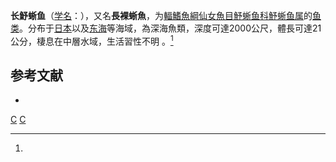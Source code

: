 {{Speciesbox 
| taxon = Lestidium prolixum
| status = NE
| status_system = IUCN3.1
| authority =  Harry, 1953<ref name='id5607'>{{cite web| url =http://www.bioinfo.cn/db05/BjdwSpecies.php?action=view&id=5607| title =长魣蜥鱼| work =《中国动物物种编目数据库》| publisher =中国科学院微生物研究所| author =中国科学院动物研究所| accessdate =2009-04-11| deadurl =yes| archiveurl =https://web.archive.org/web/20131203122335/http://www.bioinfo.cn/db05/BjdwSpecies.php?action=view| archivedate =2013-12-03}}</ref>
| synonyms = *''Omosudis elongatus '',Brauer, 1906 
*''Paralepis egei '',Harry, 1948 
}}

'''长魣蜥鱼'''（[[学名|学名]]：{{lang|la|''Lestidium prolixum''}}），又名'''長裸蜥魚'''，为[[輻鰭魚綱|輻鰭魚綱]][[仙女魚目|仙女魚目]][[魣蜥鱼科|魣蜥鱼科]][[魣蜥鱼属|魣蜥鱼属]]的[[鱼类|鱼类]]。分布于[[日本|日本]]以及[[东海|东海]]等海域，為深海魚類，深度可達2000公尺，體長可達21公分，棲息在中層水域，生活習性不明 。<ref name='id5607'/>

== 参考文献 ==
{{reflist}}
* {{TaiBNET| zh=長裸蜥魚 | id=383438 | binomial=Lestidium prolixum | authority=Harry, 1953 | var= | accessdate=2013-01-24}}

{{Taxonbar|from=Q2276119}}

[[Category:魣蜥鱼属|C]]
[[Category:1953年描述的鱼类|C]]